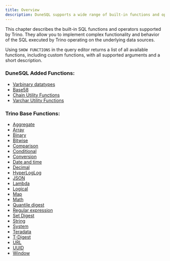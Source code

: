 ```yaml
---
title: Overview
description: DuneSQL supports a wide range of built-in functions and operators.
---
```



This chapter describes the built-in SQL functions and operators supported by Trino. They allow you to implement complex functionality and behavior of the SQL executed by Trino operating on the underlying data sources.

Using ``SHOW FUNCTIONS`` in the query editor returns a list of all available functions, including custom functions, with all supported arguments and a short description.

### DuneSQL Added Functions:
- [Varbinary datatypes](varbinary.mdx)
- [Base58](base58.mdx)
- [Chain Utility Functions](chain-utility-functions.mdx)
- [Varchar Utility Functions](varchar-utility-functions.mdx)
### Trino Base Functions:
- [Aggregate](aggregate.mdx)  
- [Array](array.mdx)  
- [Binary](binary.mdx)  
- [Bitwise](bitwise.mdx)
- [Comparison](comparison.mdx)  
- [Conditional](conditional.mdx)  
- [Conversion](conversion.mdx)  
- [Date and time](datetime.mdx)  
- [Decimal](decimal.mdx)   
- [HyperLogLog](hyperloglog.mdx)    
- [JSON](json.mdx)  
- [Lambda](lambda.mdx)  
- [Logical](logical.mdx)    
- [Map](map.mdx)  
- [Math](math.mdx)  
- [Quantile digest](qdigest.mdx)  
- [Regular expression](regexp.mdx)   
- [Set Digest](setdigest.mdx)  
- [String](string.mdx)  
- [System](system.mdx)  
- [Teradata](teradata.mdx)  
- [T-Digest](tdigest.mdx)  
- [URL](url.mdx)  
- [UUID](uuid.mdx)
- [Window](window.mdx)  

